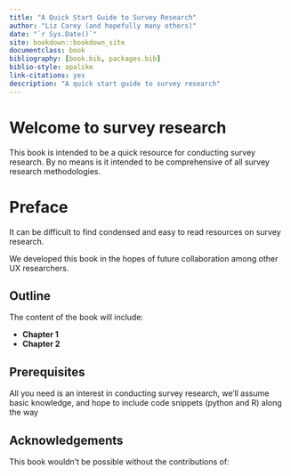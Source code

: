 ```yaml
--- 
title: "A Quick Start Guide to Survey Research"
author: "Liz Carey (and hopefully many others)"
date: "`r Sys.Date()`"
site: bookdown::bookdown_site
documentclass: book
bibliography: [book.bib, packages.bib]
biblio-style: apalike
link-citations: yes
description: "A quick start guide to survey research"
---
```


# Welcome to survey research {-}

This book is intended to be a quick resource for conducting survey research. By no means is it intended to be comprehensive of all survey research methodologies.  

# Preface {-}

It can be difficult to find condensed and easy to read resources on survey research.

We developed this book in the hopes of future collaboration among other UX researchers. 

## Outline {-}
The content of the book will include:  

 * **Chapter 1**
 * **Chapter 2**
 
## Prerequisites {-}

All you need is an interest in conducting survey research, we'll assume basic knowledge, and hope to include code snippets (python and R) along the way
 
## Acknowledgements {-}

This book wouldn't be possible without the contributions of: 
